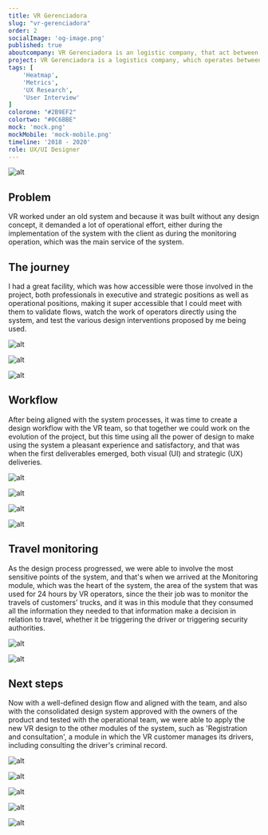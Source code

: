 ```yaml
---
title: VR Gerenciadora
slug: "vr-gerenciadora"
order: 2
socialImage: 'og-image.png'
published: true
aboutcompany: VR Gerenciadora is an logistic company, that act between a delivery company and an ensurance company.
project: VR Gerenciadora is a logistics company, which operates between a delivery company and an insurance company, ensuring that the trips made by the delivery company are in accordance with the insurer's rules.
tags: [
    'Heatmap',
    'Metrics',
    'UX Research',
    'User Interview'
]
colorone: "#2B9EF2"
colortwo: "#0C6BBE"
mock: 'mock.png'
mockMobile: 'mock-mobile.png'
timeline: '2018 - 2020'
role: UX/UI Designer
---
```

![alt](delivery-truck.jpg)

## Problem

<p class="text">VR worked under an old system and because it was built without any design concept, it demanded a lot of operational effort, either during the implementation of the system with the client
as during the monitoring operation, which was the main service of the system.</p>

## The journey

<p class="text">I had a great facility, which was how accessible were those involved in the project, both professionals in executive and strategic positions as well as operational positions,
making it super accessible that I could meet with them to validate flows, watch the work of operators directly using the system,
and test the various design interventions proposed by me being used.</p>

![alt](whiteboard3.jpg)

<div class="gallery gallery-narrow">

![alt](whiteboard1.jpg)

![alt](whiteboard2.jpg)

</div>

## Workflow

<p class="text">After being aligned with the system processes, it was time to create a design workflow with the VR team, so that together
we could work on the evolution of the project, but this time using all the power of design to make using the system a pleasant experience
and satisfactory, and that was when the first deliverables emerged, both visual (UI) and strategic (UX) deliveries.</p>

<div class="gallery">

![alt](sistema3.png)

![alt](sistema4.png)

</div>

<div class="gallery">

![alt](sistema1.png)

![alt](sistema2.png)

</div>

## Travel monitoring

<p class="text">As the design process progressed, we were able to involve the most sensitive points of the system, and that's when we arrived at the
Monitoring module, which was the heart of the system, the area of the system that was used for 24 hours by VR operators, since the
their job was to monitor the travels of customers' trucks, and it was in this module that they consumed all the information they needed to
that information make a decision in relation to travel, whether it be triggering the driver or triggering security authorities.</p>

<div class="gallery">

![alt](monitoramento1.png)

![alt](monitoramento2.png)

</div>

## Next steps

<p class="text">Now with a well-defined design flow and aligned with the team, and also with the consolidated design system approved with the owners
of the product and tested with the operational team, we were able to apply the new VR design to the other modules of the system, such as 'Registration and consultation',
a module in which the VR customer manages its drivers, including consulting the driver's criminal record.</p>

<div class="gallery">

![alt](cadastro-e-consulta1.png)

![alt](cadastro-e-consulta2.png)

</div>

<div class="gallery">

![alt](cadastro-e-consulta3.png)

![alt](cadastro-e-consulta4.png)

![alt](cadastro-e-consulta5.png)

</div>